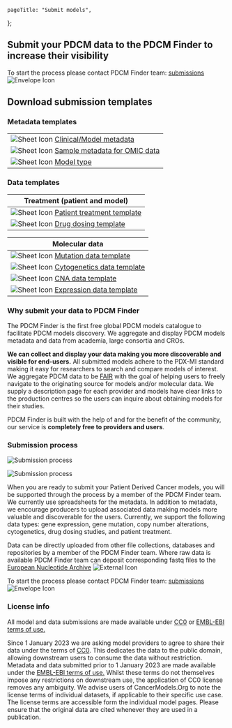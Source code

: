 
[comment]: # "Metadata"
[comment]: # "Page title = h1 in banner"

	pageTitle: "Submit models",
};

[comment]: # "Page content below"
[comment]: # "Can include html tags"

## Submit your PDCM data to the PDCM Finder to increase their visibility

To start the process please contact PDCM Finder team: [submissions](mailto:helpdesk@cancermodels.org?subject=PDCM%20producer:%20Data%20Submission%20request)&nbsp;<img className="d-inline" src="/img/envelope-icon.svg" title="Envelope Icon" alt="Envelope Icon"/>

## Download submission templates

### Metadata templates

<div className="col-12 col-lg-6">

|                                                                                                                                                                                |
| ------------------------------------------------------------------------------------------------------------------------------------------------------------------------------ |
| <img className="d-inline" src="/img/sheet-icon.svg" title="Sheet Icon" alt="Sheet Icon"/>&nbsp;[Clinical/Model metadata](/static/templates/metadata_template.xlsx)             |
| <img className="d-inline" src="/img/sheet-icon.svg" title="Sheet Icon" alt="Sheet Icon"/>&nbsp;[Sample metadata for OMIC data](/static/templates/sampleplatform_template.xlsx) |
| <img className="d-inline" src="/img/sheet-icon.svg" title="Sheet Icon" alt="Sheet Icon"/>&nbsp;[Model type](/static/templates/metadata_template-cell_model.xlsx)               |

</div>

### Data templates

<div className="d-block d-lg-flex">
  <div className="col-12 col-lg-6">

| Treatment (patient and model)                                                                                                                                                 |
| ----------------------------------------------------------------------------------------------------------------------------------------------------------------------------- |
| <img className="d-inline" src="/img/sheet-icon.svg" title="Sheet Icon" alt="Sheet Icon"/>&nbsp;[Patient treatment template](/static/templates/patienttreatment_template.xlsx) |
| <img className="d-inline" src="/img/sheet-icon.svg" title="Sheet Icon" alt="Sheet Icon"/>&nbsp;[Drug dosing template](/static/templates/drug_dosing_template.xlsx)            |

  </div>
  <div className="col-12 col-lg-6">

| Molecular data                                                                                                                                                             |
| -------------------------------------------------------------------------------------------------------------------------------------------------------------------------- |
| <img className="d-inline" src="/img/sheet-icon.svg" title="Sheet Icon" alt="Sheet Icon"/>&nbsp;[Mutation data template](/static/templates/mutation_template_external.xlsx) |
| <img className="d-inline" src="/img/sheet-icon.svg" title="Sheet Icon" alt="Sheet Icon"/>&nbsp;[Cytogenetics data template](/static/templates/cytogenetics_template.xlsx)  |
| <img className="d-inline" src="/img/sheet-icon.svg" title="Sheet Icon" alt="Sheet Icon"/>&nbsp;[CNA data template](/static/templates/cna_template.xlsx)                    |
| <img className="d-inline" src="/img/sheet-icon.svg" title="Sheet Icon" alt="Sheet Icon"/>&nbsp;[Expression data template](/static/templates/expression_template.xlsx)      |

  </div>
</div>

### Why submit your data to PDCM Finder

The PDCM Finder is the first free global PDCM models catalogue to facilitate PDCM models discovery. We aggregate and display PDCM models metadata and data from academia, large consortia and CROs.

**We can collect and display your data making you more discoverable and visible for end-users.** All submitted models adhere to the PDX-MI standard making it easy for researchers to search and compare models of interest. We aggregate PDCM data to be [FAIR](https://www.nature.com/articles/sdata201618) with the goal of helping users to freely navigate to the originating source for models and/or molecular data. We supply a description page for each provider and models have clear links to the production centres so the users can inquire about obtaining models for their studies.

PDCM Finder is built with the help of and for the benefit of the community, our service is **completely free to providers and users**.

### Submission process

<div className="d-none d-md-block">

[comment]: # "Desktop image"

![Submission process](/img/submitModelProcess-horizontal.svg "Submission process")

</div>
<div className="d-md-none">

[comment]: # "Mobile image"

![Submission process](/img/submitModelProcess-vertical.svg "Submission process")

</div>

When you are ready to submit your Patient Derived Cancer models, you will be supported through the process by a member of the PDCM Finder team. We currently use spreadsheets for the metadata. In addition to metadata, we encourage producers to upload associated data making models more valuable and discoverable for the users. Currently, we support the following data types: gene expression, gene mutation, copy number alterations, cytogenetics, drug dosing studies, and patient treatment.

Data can be directly uploaded from other file collections, databases and repositories by a member of the PDCM Finder team. Where raw data is available PDCM Finder team can deposit corresponding fastq files to the [European Nucleotide Archive](https://www.ebi.ac.uk/ena/browser/home)&nbsp;<img className="d-inline" src="/img/external-icon.svg" title="External Icon" alt="External Icon"/>

To start the process please contact PDCM Finder team: [submissions](mailto:helpdesk@cancermodels.org?subject=PDCM%20producer:%20Data%20Submission%20request)&nbsp;<img className="d-inline" src="/img/envelope-icon.svg" title="Envelope Icon" alt="Envelope Icon"/>

### License info

All model and data submissions are made available under [CC0](https://creativecommons.org/share-your-work/public-domain/cc0/) or [EMBL-EBI terms of use.](https://www.ebi.ac.uk/about/terms-of-use)

Since 1 January 2023 we are asking model providers to agree to share their data under the terms of [CC0](https://creativecommons.org/share-your-work/public-domain/cc0/). This dedicates the data to the public domain, allowing downstream users to consume the data without restriction. Metadata and data submitted prior to 1 January 2023 are made available under the [EMBL-EBI terms of use.](https://www.ebi.ac.uk/about/terms-of-use) Whilst these terms do not themselves impose any restrictions on downstream use, the application of CC0 license removes any ambiguity. We advise users of CancerModels.Org to note the license terms of individual datasets, if applicable to their specific use case. The license terms are accessible form the individual model pages. Please ensure that the original data are cited whenever they are used in a publication.

[comment]: # "End page content - do not edit below this line"

